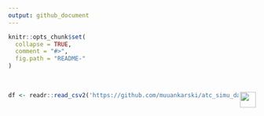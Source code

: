 ```yaml
---
output: github_document
---
```


```r
knitr::opts_chunk$set(
  collapse = TRUE,
  comment = "#>",
  fig.path = "README-"
)
```

<br/>

<img align="right" height="32px" src="https://www.kela.fi/image/layout_set_logo?img_id=2174196&t=1585229282595">


```r
df <- readr::read_csv2('https://github.com/muuankarski/atc_simu_data/raw/master/data.csv')
```

